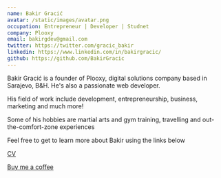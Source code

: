 ```yaml
---
name: Bakir Gracić
avatar: /static/images/avatar.png
occupation: Entrepreneur | Developer | Studnet
company: Plooxy
email: bakirgdev@gmail.com
twitter: https://twitter.com/gracic_bakir
linkedin: https://www.linkedin.com/in/bakirgracic/
github: https://github.com/BakirGracic
---
```


Bakir Gracić is a founder of Plooxy, digital solutions company based in Sarajevo, B&H. He's also a passionate web developer.

His field of work include development, entrepreneurship, business, marketing and much more!

Some of his hobbies are martial arts and gym training, travelling and out-the-comfort-zone experiences

Feel free to get to learn more about Bakir using the links below

[CV](/cv/)

[Buy me a coffee](https://www.buymeacoffee.com/bakirgracic)
